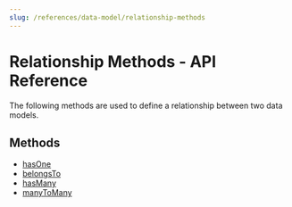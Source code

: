 ```yaml
---
slug: /references/data-model/relationship-methods
---
```



# Relationship Methods - API Reference

The following methods are used to define a relationship between two data models.

## Methods

- [hasOne](../Relationship_Methods/methods/dml.Relationship_Methods.hasOne/page.mdx)
- [belongsTo](../Relationship_Methods/methods/dml.Relationship_Methods.belongsTo/page.mdx)
- [hasMany](../Relationship_Methods/methods/dml.Relationship_Methods.hasMany/page.mdx)
- [manyToMany](../Relationship_Methods/methods/dml.Relationship_Methods.manyToMany/page.mdx)
